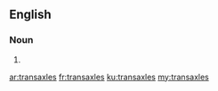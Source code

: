 ==English==

===Noun===
{{head|en}}

# {{plural of|transaxle}}

[[ar:transaxles]]
[[fr:transaxles]]
[[ku:transaxles]]
[[my:transaxles]]